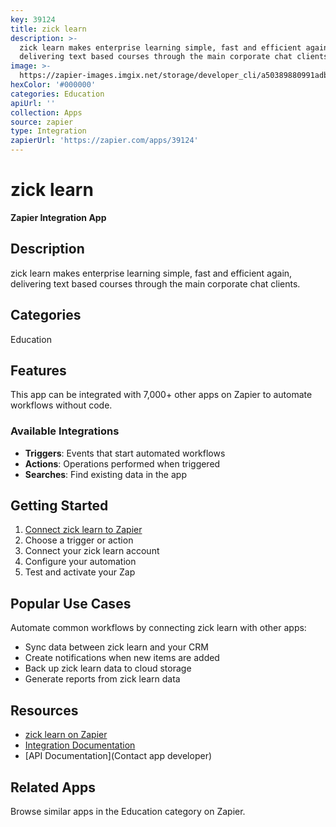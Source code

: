 ```yaml
---
key: 39124
title: zick learn
description: >-
  zick learn makes enterprise learning simple, fast and efficient again,
  delivering text based courses through the main corporate chat clients.
image: >-
  https://zapier-images.imgix.net/storage/developer_cli/a50389880991adb84667c385b6168afa_3.png?auto=format%2Ccompress&ixlib=python-3.0.0&q=50
hexColor: '#000000'
categories: Education
apiUrl: ''
collection: Apps
source: zapier
type: Integration
zapierUrl: 'https://zapier.com/apps/39124'
---
```

# zick learn

**Zapier Integration App**

## Description

zick learn makes enterprise learning simple, fast and efficient again, delivering text based courses through the main corporate chat clients.

## Categories

Education

## Features

This app can be integrated with 7,000+ other apps on Zapier to automate workflows without code.

### Available Integrations

- **Triggers**: Events that start automated workflows
- **Actions**: Operations performed when triggered
- **Searches**: Find existing data in the app

## Getting Started

1. [Connect zick learn to Zapier](https://zapier.com/apps/39124)
2. Choose a trigger or action
3. Connect your zick learn account
4. Configure your automation
5. Test and activate your Zap

## Popular Use Cases

Automate common workflows by connecting zick learn with other apps:

- Sync data between zick learn and your CRM
- Create notifications when new items are added
- Back up zick learn data to cloud storage
- Generate reports from zick learn data

## Resources

- [zick learn on Zapier](https://zapier.com/apps/39124)
- [Integration Documentation](https://zapier.com/apps/39124/integrations)
- [API Documentation](Contact app developer)

## Related Apps

Browse similar apps in the Education category on Zapier.
